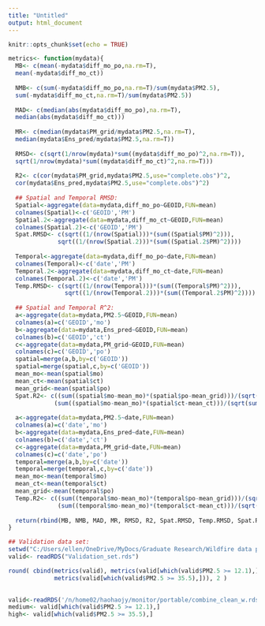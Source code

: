 ```yaml
---
title: "Untitled"
output: html_document
---
```


```r
knitr::opts_chunk$set(echo = TRUE)
```

```r
metrics<- function(mydata){
  MB<- c(mean(-mydata$diff_mo_po,na.rm=T),
  mean(-mydata$diff_mo_ct))
  
  NMB<- c(sum(-mydata$diff_mo_po,na.rm=T)/sum(mydata$PM2.5),
  sum(-mydata$diff_mo_ct,na.rm=T)/sum(mydata$PM2.5))
  
  MAD<- c(median(abs(mydata$diff_mo_po),na.rm=T),
  median(abs(mydata$diff_mo_ct)))
  
  MR<- c(median(mydata$PM_grid/mydata$PM2.5,na.rm=T),
  median(mydata$Ens_pred/mydata$PM2.5,na.rm=T))
  
  RMSD<- c(sqrt(1/nrow(mydata)*sum((mydata$diff_mo_po)^2,na.rm=T)),
  sqrt(1/nrow(mydata)*sum((mydata$diff_mo_ct)^2,na.rm=T)))
  
  R2<- c(cor(mydata$PM_grid,mydata$PM2.5,use="complete.obs")^2,
  cor(mydata$Ens_pred,mydata$PM2.5,use="complete.obs")^2)
  
  ## Spatial and Temporal RMSD:
  Spatial<-aggregate(data=mydata,diff_mo_po~GEOID,FUN=mean)
  colnames(Spatial)<-c('GEOID','PM')
  Spatial.2<-aggregate(data=mydata,diff_mo_ct~GEOID,FUN=mean)
  colnames(Spatial.2)<-c('GEOID','PM')
  Spat.RMSD<- c(sqrt((1/(nrow(Spatial)))*(sum((Spatial$PM)^2))),
              sqrt((1/(nrow(Spatial.2)))*(sum((Spatial.2$PM)^2)))) 
   
  Temporal<-aggregate(data=mydata,diff_mo_po~date,FUN=mean)
  colnames(Temporal)<-c('date','PM')
  Temporal.2<-aggregate(data=mydata,diff_mo_ct~date,FUN=mean)
  colnames(Temporal.2)<-c('date','PM')
  Temp.RMSD<- c(sqrt((1/(nrow(Temporal)))*(sum((Temporal$PM)^2))),
                sqrt((1/(nrow(Temporal.2)))*(sum((Temporal.2$PM)^2))))
  
  ## Spatial and Temporal R^2:
  a<-aggregate(data=mydata,PM2.5~GEOID,FUN=mean)
  colnames(a)=c('GEOID','mo')
  b<-aggregate(data=mydata,Ens_pred~GEOID,FUN=mean)
  colnames(b)=c('GEOID','ct')
  c<-aggregate(data=mydata,PM_grid~GEOID,FUN=mean)
  colnames(c)=c('GEOID','po')
  spatial=merge(a,b,by=c('GEOID'))
  spatial=merge(spatial,c,by=c('GEOID'))
  mean_mo<-mean(spatial$mo)
  mean_ct<-mean(spatial$ct)
  mean_grid<-mean(spatial$po)
  Spat.R2<- c((sum((spatial$mo-mean_mo)*(spatial$po-mean_grid)))/(sqrt(sum((spatial$mo-mean_mo)^2)*(sum((spatial$po-mean_grid)^2)))),
             (sum((spatial$mo-mean_mo)*(spatial$ct-mean_ct)))/(sqrt(sum((spatial$mo-mean_mo)^2)*(sum((spatial$ct-mean_ct)^2)))))
  
  a<-aggregate(data=mydata,PM2.5~date,FUN=mean)
  colnames(a)=c('date','mo')
  b<-aggregate(data=mydata,Ens_pred~date,FUN=mean)
  colnames(b)=c('date','ct')
  c<-aggregate(data=mydata,PM_grid~date,FUN=mean)
  colnames(c)=c('date','po')
  temporal=merge(a,b,by=c('date'))
  temporal=merge(temporal,c,by=c('date'))
  mean_mo<-mean(temporal$mo)
  mean_ct<-mean(temporal$ct)
  mean_grid<-mean(temporal$po)
  Temp.R2<- c((sum((temporal$mo-mean_mo)*(temporal$po-mean_grid)))/(sqrt(sum((temporal$mo-mean_mo)^2)*(sum((temporal$po-mean_grid)^2)))),
              (sum((temporal$mo-mean_mo)*(temporal$ct-mean_ct)))/(sqrt(sum((temporal$mo-mean_mo)^2)*(sum((temporal$ct-mean_ct)^2)))))
  
  return(rbind(MB, NMB, MAD, MR, RMSD, R2, Spat.RMSD, Temp.RMSD, Spat.R2, Temp.R2))
}

```


```r
## Validation data set:
setwd("C:/Users/ellen/OneDrive/MyDocs/Graduate Research/Wildfire data project")
valid<- readRDS("Validation_set.rds")

round( cbind(metrics(valid), metrics(valid[which(valid$PM2.5 >= 12.1),]),
             metrics(valid[which(valid$PM2.5 >= 35.5),])), 2 )
             
```

```r
valid<-readRDS('/n/home02/haohaojy/monitor/portable/combine_clean_w.rds')
medium<- valid[which(valid$PM2.5 >= 12.1),] 
high<- valid[which(valid$PM2.5 >= 35.5),]

```
